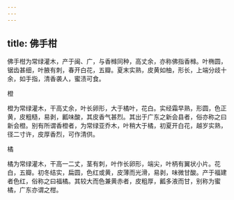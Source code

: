 ```yaml
---
---
---
```

title: 佛手柑
---



佛手柑为常绿灌木，产于闽、广，与香橼同种，高丈余，亦称佛指香橼。叶椭圆，锯齿甚细，叶腋有刺，春开白花，五瓣。夏末实熟，皮黄如柚，形长，上端分歧十余，如手指，清香袭人，蜜渍可食。

橙

橙为常绿灌木，干高丈余，叶长卵形，大于橘叶，花白。实经霜早熟，形圆，色正黄，皮粗糙，易剥，瓤味酸，其皮香气甚烈。其出于广东之新会县者，俗亦称之曰新会橙。别有所谓香橙者，为常绿亚乔木，叶稍大于橘，初夏开白花，越岁实熟，径二寸许，皮厚香烈，可作清供。

橘

橘为常绿灌木，干高一二丈，茎有刺，叶作长卵形，端尖，叶柄有翼状小片。花白，五瓣。初冬结实，扁圆，色红或黄，皮薄而光滑，易剥，味微甘酸。产于福建者色红，俗称之曰福橘。其较大而色兼黄赤者，皮粗厚，瓤多液而甘，别称为蜜橘，广东亦谓之柑。